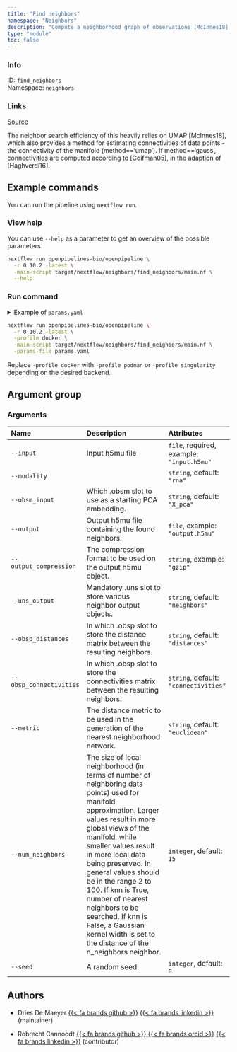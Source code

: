 ```yaml
---
title: "Find neighbors"
namespace: "Neighbors"
description: "Compute a neighborhood graph of observations [McInnes18]."
type: "module"
toc: false
---
```


::: {.column-margin}

### Info

ID: `find_neighbors`  
Namespace: `neighbors`

### Links
[Source](https://github.com/openpipelines-bio/openpipeline/blob/0.10.2/./src/neighbors/find_neighbors){.btn-action .btn-sm .btn-info .btn role="button"}

:::

The neighbor search efficiency of this heavily relies on UMAP [McInnes18], which also provides a method for estimating connectivities of data points - the connectivity of the manifold (method=='umap'). If method=='gauss', connectivities are computed according to [Coifman05], in the adaption of [Haghverdi16].


## Example commands

You can run the pipeline using `nextflow run`.

### View help

You can use `--help` as a parameter to get an overview of the possible parameters.

```bash
nextflow run openpipelines-bio/openpipeline \
  -r 0.10.2 -latest \
  -main-script target/nextflow/neighbors/find_neighbors/main.nf \
  --help
```

### Run command

<details>
<summary>Example of `params.yaml`</summary>
```yaml
# Arguments
input: # please fill in - example: "input.h5mu"
modality: "rna"
obsm_input: "X_pca"
# output: "$id.$key.output.h5mu"
# output_compression: "gzip"
uns_output: "neighbors"
obsp_distances: "distances"
obsp_connectivities: "connectivities"
metric: "euclidean"
num_neighbors: 15
seed: 0

# Nextflow input-output arguments
publish_dir: # please fill in - example: "output/"
# param_list: "my_params.yaml"
```
</details>

```bash
nextflow run openpipelines-bio/openpipeline \
  -r 0.10.2 -latest \
  -profile docker \
  -main-script target/nextflow/neighbors/find_neighbors/main.nf \
  -params-file params.yaml
```

:::{.callout-note}
Replace `-profile docker` with `-profile podman` or `-profile singularity` depending on the desired backend.
:::

## Argument group

### Arguments

|Name                    |Description                                                                                                                                                                                                                                                                                                                                                                                                                                            |Attributes                                |
|:-----------------------|:------------------------------------------------------------------------------------------------------------------------------------------------------------------------------------------------------------------------------------------------------------------------------------------------------------------------------------------------------------------------------------------------------------------------------------------------------|:-----------------------------------------|
|`--input`               |Input h5mu file                                                                                                                                                                                                                                                                                                                                                                                                                                        |`file`, required, example: `"input.h5mu"` |
|`--modality`            |                                                                                                                                                                                                                                                                                                                                                                                                                                                       |`string`, default: `"rna"`                |
|`--obsm_input`          |Which .obsm slot to use as a starting PCA embedding.                                                                                                                                                                                                                                                                                                                                                                                                   |`string`, default: `"X_pca"`              |
|`--output`              |Output h5mu file containing the found neighbors.                                                                                                                                                                                                                                                                                                                                                                                                       |`file`, example: `"output.h5mu"`          |
|`--output_compression`  |The compression format to be used on the output h5mu object.                                                                                                                                                                                                                                                                                                                                                                                           |`string`, example: `"gzip"`               |
|`--uns_output`          |Mandatory .uns slot to store various neighbor output objects.                                                                                                                                                                                                                                                                                                                                                                                          |`string`, default: `"neighbors"`          |
|`--obsp_distances`      |In which .obsp slot to store the distance matrix between the resulting neighbors.                                                                                                                                                                                                                                                                                                                                                                      |`string`, default: `"distances"`          |
|`--obsp_connectivities` |In which .obsp slot to store the connectivities matrix between the resulting neighbors.                                                                                                                                                                                                                                                                                                                                                                |`string`, default: `"connectivities"`     |
|`--metric`              |The distance metric to be used in the generation of the nearest neighborhood network.                                                                                                                                                                                                                                                                                                                                                                  |`string`, default: `"euclidean"`          |
|`--num_neighbors`       |The size of local neighborhood (in terms of number of neighboring data points) used for manifold approximation. Larger values result in more global views of the manifold, while smaller values result in more local data being preserved. In general values should be in the range 2 to 100. If knn is True, number of nearest neighbors to be searched. If knn is False, a Gaussian kernel width is set to the distance of the n_neighbors neighbor. |`integer`, default: `15`                  |
|`--seed`                |A random seed.                                                                                                                                                                                                                                                                                                                                                                                                                                         |`integer`, default: `0`                   |

## Authors


  * Dries De Maeyer [{{< fa brands github >}}](https://github.com/ddemaeyer) [{{< fa brands linkedin >}}](https://linkedin.com/in/dries-de-maeyer-b46a814) (maintainer)

  * Robrecht Cannoodt [{{< fa brands github >}}](https://github.com/rcannood) [{{< fa brands orcid >}}](https://orcid.org/0000-0003-3641-729X) [{{< fa brands linkedin >}}](https://linkedin.com/in/robrechtcannoodt) (contributor)
